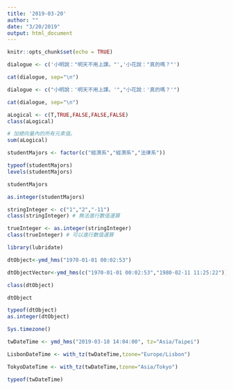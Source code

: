 ```yaml
---
title: '2019-03-20'
author: ""
date: "3/20/2019"
output: html_document
---
```


```r
knitr::opts_chunk$set(echo = TRUE)
```

```r
dialogue <- c('小明說："明天不用上課。"','小花說："真的嗎？"')

cat(dialogue, sep="\n")
```

```r
dialogue <- c("小明說：'明天不用上課。'","小花說：'真的嗎？'")

cat(dialogue, sep="\n")
```

```r
aLogical <- c(T,TRUE,FALSE,FALSE,FALSE)
class(aLogical)
```

```r
# 加總向量內的所有元素值。
sum(aLogical)
```

```r
studentMajors <- factor(c("經濟系","經濟系","法律系"))
```

```r
typeof(studentMajors)
levels(studentMajors)
```

```r
studentMajors
```

```r
as.integer(studentMajors)
```

```r
stringInteger <- c("1","2","-11")
class(stringInteger) # 無法進行數值運算
```

```r
trueInteger <- as.integer(stringInteger)
class(trueInteger) # 可以進行數值運算
```

```r
library(lubridate)
```

```r
dtObject<-ymd_hms("1970-01-01 00:02:53") 
```

```r
dtObjectVector<-ymd_hms(c("1970-01-01 00:02:53","1980-02-11 11:25:22"))
```

```r
class(dtObject)
```

```r
dtObject
```

```r
typeof(dtObject)
as.integer(dtObject)
```

```r
Sys.timezone()
```

```r
twDateTime <- ymd_hms("2019-03-18 14:04:00", tz="Asia/Taipei")
```

```r
LisbonDateTime <- with_tz(twDateTime,tzone="Europe/Lisbon")
```

```r
TokyoDateTime <- with_tz(twDateTime,tzone="Asia/Tokyo")
```

```r
typeof(twDateTime)
```

